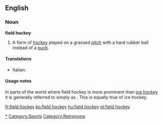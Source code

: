 ==English==

===Noun===
'''field hockey'''

# A form of [[hockey]] played on a grassed [[pitch]] with a hard rubber ball instead of a [[puck]].

====Translations====
* Italian: {{t|it|hockey su prato|m}}

====Usage notes====
In parts of the world where field hockey is more prominent than [[ice hockey]] it is generally referred to simply as {{term|hockey}}. This is equally true of ice hockey.

[[Category:Field hockey|*]]
[[Category:Sports]]
[[Category:Retronyms]]

[[fr:field hockey]]
[[ko:field hockey]]
[[hu:field hockey]]
[[pl:field hockey]]